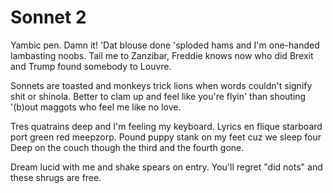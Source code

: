 # Sonnet 2

Yambic pen. Damn it! 'Dat blouse done 'sploded
hams and I'm one-handed lambasting noobs.
Tail me to Zanzibar, Freddie knows now who did
Brexit and Trump found somebody to Louvre.

Sonnets are toasted and monkeys trick lions
when words couldn't signify shit or shinola.
Better to clam up and feel like you're flyin'
than shouting '(b)out maggots who feel me like no love.

Tres quatrains deep and I'm feeling my keyboard.
Lyrics en flique starboard port green red meepzorp.
Pound puppy stank on my feet cuz we sleep four
Deep on the couch though the third and the fourth gone.

Dream lucid with me and shake spears on entry.
You'll regret "did nots" and these shrugs are free.